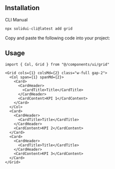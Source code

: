 <MDXHeader
  title="Grid"
  description="Creates a grid layout to align components as equally sized columns."
/>

<ComponentPreview name="grid-demo" />

## Installation

<Tabs defaultValue="cli">

<TabsList>
  <TabsTrigger value="cli">CLI</TabsTrigger>
  <TabsTrigger value="manual">Manual</TabsTrigger>
</TabsList>

<TabsContent value="cli">

```bash
npx solidui-cli@latest add grid
```

</TabsContent>

<TabsContent value="manual">

<Step>Copy and paste the following code into your project: </Step>

<ComponentSource name="grid" />

</TabsContent>

</Tabs>

## Usage

```tsx
import { Col, Grid } from "@/components/ui/grid"
```

```tsx
<Grid cols={1} colsMd={2} class="w-full gap-2">
  <Col span={1} spanMd={2}>
    <Card>
      <CardHeader>
        <CardTitle>Title</CardTitle>
      </CardHeader>
      <CardContent>KPI 1</CardContent>
    </Card>
  </Col>
  <Card>
    <CardHeader>
      <CardTitle>Title</CardTitle>
    </CardHeader>
    <CardContent>KPI 2</CardContent>
  </Card>
  <Card>
    <CardHeader>
      <CardTitle>Title</CardTitle>
    </CardHeader>
    <CardContent>KPI 3</CardContent>
  </Card>
</Grid>
```
